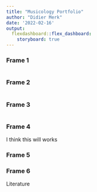 ```yaml
---
title: "Musicology Portfolio"
author: "Didier Merk"
date: '2022-02-16'
output: 
  flexdashboard::flex_dashboard:
    storyboard: true
---
```


### Frame 1

```r
```

### Frame 2

```r
```

### Frame 3

```r
```

### Frame 4

I think this will works


### Frame 5

### Frame 6

Literature